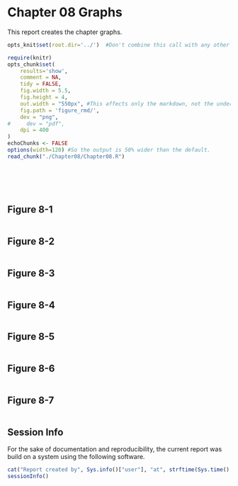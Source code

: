 Chapter 08 Graphs
=================================================
This report creates the chapter graphs.

<!--  Set the working directory to the repository's base directory; this assumes the report is nested inside of only one directory.-->
```r
opts_knit$set(root.dir='../')  #Don't combine this call with any other chunk -especially one that uses file paths.
```

<!-- Set the report-wide options, and point to the external code file. -->
```r
require(knitr)
opts_chunk$set(
    results='show', 
    comment = NA, 
    tidy = FALSE,
    fig.width = 5.5, 
    fig.height = 4, 
    out.width = "550px", #This affects only the markdown, not the underlying png file.  The height will be scaled appropriately.
    fig.path = 'figure_rmd/',     
    dev = "png",
#     dev = "pdf",
    dpi = 400
)
echoChunks <- FALSE
options(width=120) #So the output is 50% wider than the default.
read_chunk("./Chapter08/Chapter08.R") 
```
<!-- Load the packages.  Suppress the output when loading packages. --> 
```r
```

<!-- Load any Global functions and variables declared in the R file.  Suppress the output. --> 
```r
```

<!-- Declare any global functions specific to a Rmd output.  Suppress the output. --> 
```r
```

<!-- Load the datasets. -->
```r
```

<!-- Tweak the datasets. -->
```r
```

## Figure 8-1
```r
```

## Figure 8-2
```r
```

## Figure 8-3
```r
```

## Figure 8-4
```r
```

## Figure 8-5
```r
```

## Figure 8-6
```r
```

## Figure 8-7
```r
```

## Session Info
For the sake of documentation and reproducibility, the current report was build on a system using the following software.

```r
cat("Report created by", Sys.info()["user"], "at", strftime(Sys.time(), "%F, %T %z"))
sessionInfo()
```
